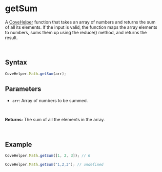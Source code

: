 
<Meta
  title="Helpers/CoveHelper/Math/getSum"
/>

# getSum
A [CoveHelper](./?path=/docs/helpers-covehelper-covehelper-class--docs) function that takes an array of numbers and returns the sum of all its elements. If the input is valid, the function maps the array elements to numbers, sums them up using the reduce() method, and returns the result.

&nbsp;
## Syntax
```js
CoveHelper.Math.getSum(arr);
```

## Parameters
- `arr`: Array of numbers to be summed.
<br/>

**Returns:** The sum of all the elements in the array.

&nbsp;
## Example
```js
CoveHelper.Math.getSum([1, 2, 3]); // 6

CoveHelper.Math.getSum("1,2,3"); // undefined
```
